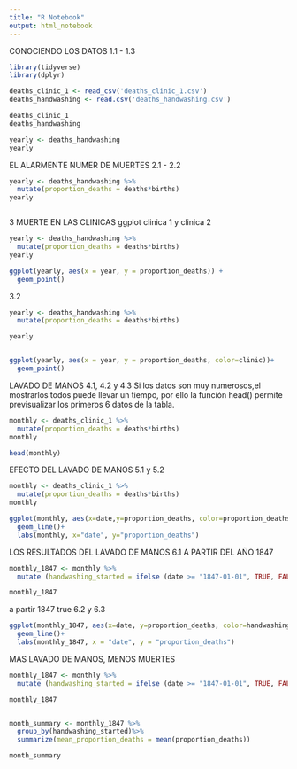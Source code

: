 ---
title: "R Notebook"
output: html_notebook
---


CONOCIENDO LOS DATOS 1.1 - 1.3
```{r}
library(tidyverse)
library(dplyr)

deaths_clinic_1 <- read_csv('deaths_clinic_1.csv')
deaths_handwashing <- read.csv('deaths_handwashing.csv')

deaths_clinic_1
deaths_handwashing

yearly <- deaths_handwashing
yearly

```

EL ALARMENTE NUMER DE MUERTES 
2.1 - 2.2
```{r}
yearly <- deaths_handwashing %>%
  mutate(proportion_deaths = deaths*births)
yearly



```

3 MUERTE EN LAS CLINICAS
ggplot clinica 1 y clinica 2
```{r}
yearly <- deaths_handwashing %>%
  mutate(proportion_deaths = deaths*births)
yearly

ggplot(yearly, aes(x = year, y = proportion_deaths)) +
  geom_point()
```

3.2
```{r}
yearly <- deaths_handwashing %>%
  mutate(proportion_deaths = deaths*births)

yearly


ggplot(yearly, aes(x = year, y = proportion_deaths, color=clinic))+
  geom_point()
```

LAVADO DE MANOS
4.1, 4.2 y 4.3
Si los datos son muy numerosos,el mostrarlos todos puede llevar un tiempo, por ello la función head() permite previsualizar los primeros 6 datos de la tabla.
```{r}
monthly <- deaths_clinic_1 %>%
  mutate(proportion_deaths = deaths*births)
monthly

head(monthly)

```

EFECTO DEL LAVADO DE MANOS
5.1 y 5.2
```{r}
monthly <- deaths_clinic_1 %>%
  mutate(proportion_deaths = deaths*births)
monthly

ggplot(monthly, aes(x=date,y=proportion_deaths, color=proportion_deaths))+
  geom_line()+
  labs(monthly, x="date", y="proportion_deaths")


```


LOS RESULTADOS DEL LAVADO DE MANOS
6.1
A PARTIR DEL AÑO 1847
```{r}
monthly_1847 <- monthly %>%
  mutate (handwashing_started = ifelse (date >= "1847-01-01", TRUE, FALSE))

monthly_1847

```

a partir 1847 true
6.2 y 6.3
```{r}

ggplot(monthly_1847, aes(x=date, y=proportion_deaths, color=handwashing_started))+ 
  geom_line()+
  labs(monthly_1847, x = "date", y = "proportion_deaths")

```
MAS LAVADO DE MANOS, MENOS MUERTES 
```{r}
monthly_1847 <- monthly %>%
  mutate (handwashing_started = ifelse (date >= "1847-01-01", TRUE, FALSE))

monthly_1847


month_summary <- monthly_1847 %>%
  group_by(handwashing_started)%>% 
  summarize(mean_proportion_deaths = mean(proportion_deaths))

month_summary

```


